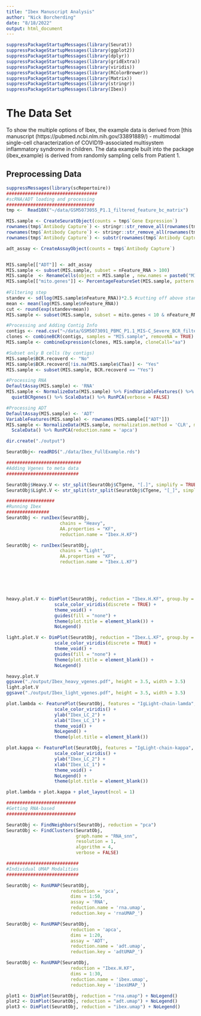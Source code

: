 ```yaml
---
title: "Ibex Manuscript Analysis"
author: "Nick Borcherding"
date: "8/18/2022"
output: html_document
---
```


```r
suppressPackageStartupMessages(library(Seurat))
suppressPackageStartupMessages(library(ggplot2))
suppressPackageStartupMessages(library(dplyr))
suppressPackageStartupMessages(library(gridExtra))
suppressPackageStartupMessages(library(viridis))
suppressPackageStartupMessages(library(RColorBrewer))
suppressPackageStartupMessages(library(Matrix))
suppressPackageStartupMessages(library(stringr))
suppressPackageStartupMessages(library(Ibex))
```


# The Data Set

To show the multiple options of Ibex, the example data is derived from [this manuscript (https://pubmed.ncbi.nlm.nih.gov/33891889/) - multimodal single-cell characterization of COVID19-associated multisystem inflammatory syndrome in children. The data example built into the package (ibex_example) is derived from randomly sampling cells from Patient 1.

## Preprocessing Data

```r
suppressMessages(library(scRepertoire))
##################################
#scRNA/ADT loading and processing
#################################
tmp <-  Read10X("~/data/GSM5073055_P1.1_filtered_feature_bc_matrix")

MIS.sample <- CreateSeuratObject(counts = tmp$`Gene Expression`)
rownames(tmp$`Antibody Capture`) <- stringr::str_remove_all(rownames(tmp$`Antibody Capture`), "anti_human_")
rownames(tmp$`Antibody Capture`) <- stringr::str_remove_all(rownames(tmp$`Antibody Capture`), "anti_mousehuman_")
rownames(tmp$`Antibody Capture`) <- substr(rownames(tmp$`Antibody Capture`), 6, nchar(rownames(tmp$`Antibody Capture`)))

adt_assay <- CreateAssayObject(counts = tmp$`Antibody Capture`)


MIS.sample[["ADT"]] <- adt_assay
MIS.sample <- subset(MIS.sample, subset = nFeature_RNA > 100) 
MIS.sample  <- RenameCells(object = MIS.sample , new.names = paste0("MIS.sample_", rownames(MIS.sample[[]])))
MIS.sample[["mito.genes"]] <- PercentageFeatureSet(MIS.sample, pattern = "^MT-")
    
#Filtering step
standev <- sd(log(MIS.sample$nFeature_RNA))*2.5 #cutting off above standard deviation of 2.5
mean <- mean(log(MIS.sample$nFeature_RNA))
cut <- round(exp(standev+mean))
MIS.sample <- subset(MIS.sample, subset = mito.genes < 10 & nFeature_RNA < cut)

#Processing and Adding Contig Info
contigs <- read.csv("~/data/GSM5073091_PBMC_P1.1_MIS-C_Severe_BCR_filtered_contig_annotations.csv.gz")
clones <- combineBCR(contigs, samples = "MIS.sample", removeNA = TRUE)
MIS.sample <- combineExpression(clones, MIS.sample, cloneCall="aa")

#Subset only B cells (by contigs)
MIS.sample$BCR.recoverd <- "No"
MIS.sample$BCR.recoverd[!is.na(MIS.sample$CTaa)] <- "Yes"
MIS.sample <- subset(MIS.sample, BCR.recoverd == "Yes")

#Processing RNA
DefaultAssay(MIS.sample) <- 'RNA'
MIS.sample <- NormalizeData(MIS.sample) %>% FindVariableFeatures() %>% 
  quietBCRgenes() %>% ScaleData() %>% RunPCA(verbose = FALSE)

#Processing ADT
DefaultAssay(MIS.sample) <- 'ADT'
VariableFeatures(MIS.sample) <- rownames(MIS.sample[["ADT"]])
MIS.sample <- NormalizeData(MIS.sample, normalization.method = 'CLR', margin = 2) %>% 
  ScaleData() %>% RunPCA(reduction.name = 'apca')
```


```r
dir.create("./output")

SeuratObj<- readRDS("./data/Ibex_FullExample.rds")

############################
#Adding Vgenes to meta data
###########################

SeuratObj$Heavy.V <- str_split(SeuratObj$CTgene, "[.]", simplify = TRUE)[,1]
SeuratObj$Light.V <- str_split(str_split(SeuratObj$CTgene, "[_]", simplify = TRUE)[,2], "[.]", simplify = TRUE)[,1]

##################
#Running Ibex
################
SeuratObj <- runIbex(SeuratObj, 
                    chains = "Heavy",
                    AA.properties = "KF", 
                    reduction.name = "Ibex.H.KF")

SeuratObj <- runIbex(SeuratObj, 
                    chains = "Light",
                    AA.properties = "KF", 
                    reduction.name = "Ibex.L.KF")






heavy.plot.V <- DimPlot(SeuratObj, reduction = "Ibex.H.KF", group.by = "Heavy.V") + 
                  scale_color_viridis(discrete = TRUE) + 
                  theme_void() + 
                  guides(fill = "none") + 
                  theme(plot.title = element_blank()) +
                  NoLegend()

light.plot.V <- DimPlot(SeuratObj, reduction = "Ibex.L.KF", group.by = "Light.V") + 
                  scale_color_viridis(discrete = TRUE) + 
                  theme_void() + 
                  guides(fill = "none") + 
                  theme(plot.title = element_blank()) +
                  NoLegend()

heavy.plot.V 
ggsave("./output/Ibex_heavy_vgenes.pdf", height = 3.5, width = 3.5)
light.plot.V 
ggsave("./output/Ibex_light_vgenes.pdf", height = 3.5, width = 3.5)

plot.lambda <- FeaturePlot(SeuratObj, features = "IgLight-chain-lamda", reduction = "Ibex.L.KF") + 
                  scale_color_viridis() + 
                  ylab("Ibex_LC_2") + 
                  xlab("Ibex_LC_1") + 
                  theme_void() + 
                  NoLegend() + 
                  theme(plot.title = element_blank())

plot.kappa <- FeaturePlot(SeuratObj, features = "IgLight-chain-kappa", reduction = "Ibex.L.KF") + 
                  scale_color_viridis() + 
                  ylab("Ibex_LC_2") + 
                  xlab("Ibex_LC_1") + 
                  theme_void() +
                  NoLegend() + 
                  theme(plot.title = element_blank())

plot.lambda + plot.kappa + plot_layout(ncol = 1)
```

```r
##########################
#Getting RNA-based
##########################

SeuratObj <- FindNeighbors(SeuratObj, reduction = "pca")
SeuratObj <- FindClusters(SeuratObj, 
                          graph.name = "RNA_snn", 
                          resolution = 1,
                          algorithm = 4, 
                          verbose = FALSE)

###########################
#Individual UMAP Modalities
###########################

SeuratObj <- RunUMAP(SeuratObj, 
                        reduction = 'pca', 
                        dims = 1:50, 
                        assay = 'RNA', 
                        reduction.name = 'rna.umap', 
                        reduction.key = 'rnaUMAP_')

SeuratObj <- RunUMAP(SeuratObj, 
                        reduction = 'apca', 
                        dims = 1:20, 
                        assay = 'ADT', 
                        reduction.name = 'adt.umap', 
                        reduction.key = 'adtUMAP_')

SeuratObj <- RunUMAP(SeuratObj, 
                        reduction = "Ibex.H.KF", 
                        dims = 1:30, 
                        reduction.name = 'ibex.umap', 
                        reduction.key = 'ibexUMAP_')

plot1 <- DimPlot(SeuratObj, reduction = "rna.umap") + NoLegend()
plot2 <- DimPlot(SeuratObj, reduction = "adt.umap") + NoLegend()
plot3 <- DimPlot(SeuratObj, reduction = "ibex.umap") + NoLegend()
```

